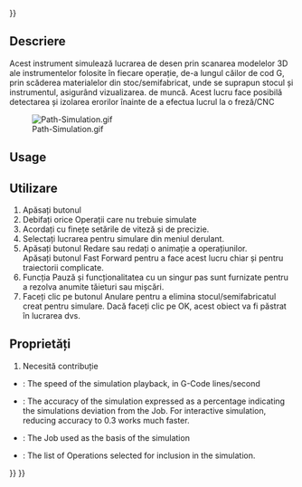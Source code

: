 <languages/>
{{UnfinishedDocu{{#translation:}}}}

{{Docnav
|[[CAM_Inspect|Inspect]]
|[[CAM_SimulatorGL|SimulatorGL]]
|[[CAM_Workbench|CAM]]
|IconL=CAM_Inspect.svg
|IconR=CAM_SimulatorGL.svg
|IconC=Workbench_CAM.svg
}}

<div class="mw-translate-fuzzy">
{{GuiCommand|Name=Path Simulator|Workbenches=[[Path Workbench|Path]]|MenuLocation=Path → CAM Simulator|SeeAlso=[[Path_Inspect|Path Inspect]] }}
</div>

<span id="Description"></span>
==Descriere==

<div class="mw-translate-fuzzy">
Acest instrument simulează lucrarea de desen prin scanarea modelelor 3D ale instrumentelor folosite în fiecare operație, de-a lungul căilor de cod G, prin scăderea materialelor din stoc/semifabricat, unde se suprapun stocul și instrumentul, asigurând vizualizarea. de muncă. Acest lucru face posibilă detectarea și izolarea erorilor înainte de a efectua lucrul la o freză/CNC
</div>

[[File:Path-Simulation.gif]]

==Usage==

<div class="mw-translate-fuzzy">
==Utilizare==
# Apăsați butonul {{KEY|[[Image:Path_Simulator.png|16px]] [[Path_Simulator|CAM Simulator]]}} 
# Debifați orice Operații care nu trebuie simulate
# Acordați cu finețe setările de viteză și de precizie.
# Selectați lucrarea pentru simulare din meniul derulant.
# Apăsați butonul Redare sau redați o animație a operațiunilor. <br> Apăsați butonul Fast Forward pentru a face acest lucru chiar și pentru traiectorii complicate.
# Funcția Pauză și funcționalitatea cu un singur pas sunt furnizate pentru a rezolva anumite tăieturi sau mișcări.
# Faceți clic pe butonul Anulare pentru a elimina stocul/semifabricatul creat pentru simulare. Dacă faceți clic pe OK, acest obiect va fi păstrat în lucrarea dvs.
</div>

<span id="Properties"></span>
<div class="mw-translate-fuzzy">
==Proprietăți==
# Necesită contribuție
</div>

<div class="mw-translate-fuzzy">
* {{PropertyData|Playback Speed}}: The speed of the simulation playback, in G-Code lines/second
* {{PropertyData|Accuracy}}: The accuracy of the simulation expressed as a percentage indicating the simulations deviation from the Job. For interactive simulation, reducing accuracy to 0.3 works much faster.
* {{PropertyData|Job}}: The Job used as the basis of the simulation
* {{PropertyData|Operation List}}: The list of Operations selected for inclusion in the simulation.
</div>


{{Docnav
|[[CAM_Inspect|Inspect]]
|[[CAM_SimulatorGL|SimulatorGL]]
|[[CAM_Workbench|CAM]]
|IconL=CAM_Inspect.svg
|IconR=CAM_SimulatorGL.svg
|IconC=Workbench_CAM.svg
}}

{{CAM_Tools_navi{{#translation:}}}}
{{Userdocnavi{{#translation:}}}}